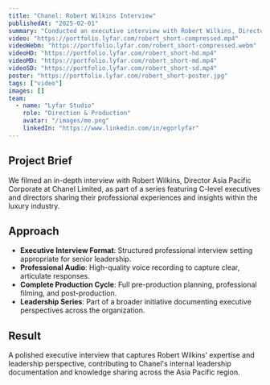 ```yaml
---
title: "Chanel: Robert Wilkins Interview"
publishedAt: "2025-02-01"
summary: "Conducted an executive interview with Robert Wilkins, Director Asia Pacific Corporate at Chanel Limited, as part of a C-level leadership series."
video: "https://portfolio.lyfar.com/robert_short-compressed.mp4"
videoWebm: "https://portfolio.lyfar.com/robert_short-compressed.webm"
videoHD: "https://portfolio.lyfar.com/robert_short-hd.mp4"
videoMD: "https://portfolio.lyfar.com/robert_short-md.mp4"
videoSD: "https://portfolio.lyfar.com/robert_short-sd.mp4"
poster: "https://portfolio.lyfar.com/robert_short-poster.jpg"
tags: ["video"]
images: []
team:
  - name: "Lyfar Studio"
    role: "Direction & Production"
    avatar: "/images/me.png"
    linkedIn: "https://www.linkedin.com/in/egorlyfar"
---
```


## Project Brief

We filmed an in-depth interview with Robert Wilkins, Director Asia Pacific Corporate at Chanel Limited, as part of a series featuring C-level executives and directors sharing their professional experiences and insights within the luxury industry.

## Approach

- **Executive Interview Format**: Structured professional interview setting appropriate for senior leadership.
- **Professional Audio**: High-quality voice recording to capture clear, articulate responses.
- **Complete Production Cycle**: Full pre-production planning, professional filming, and post-production.
- **Leadership Series**: Part of a broader initiative documenting executive perspectives across the organization.

## Result

A polished executive interview that captures Robert Wilkins' expertise and leadership perspective, contributing to Chanel's internal leadership documentation and knowledge sharing across the Asia Pacific region. 